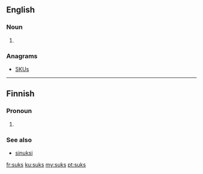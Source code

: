 ==English==

===Noun===
{{head|en|noun plural form}}

# {{plural of|suk|lang=en}}

===Anagrams===
* [[SKUs#English|SKUs]]

----

==Finnish==

===Pronoun===
{{head|fi|pronoun form}}

# {{lb|fi|colloquial}} {{fi-form of|sinä|case=translative}}

===See also===
* [[sinuksi#Finnish|sinuksi]]

[[fr:suks]]
[[ku:suks]]
[[my:suks]]
[[pt:suks]]